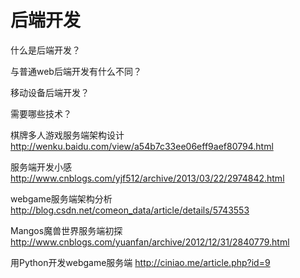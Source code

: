 = 后端开发 =
什么是后端开发？

与普通web后端开发有什么不同？

移动设备后端开发？

需要哪些技术？

棋牌多人游戏服务端架构设计 [[http://wenku.baidu.com/view/a54b7c33ee06eff9aef80794.html]]

服务端开发小感 [[http://www.cnblogs.com/yjf512/archive/2013/03/22/2974842.html]]

webgame服务端架构分析 [[http://blog.csdn.net/comeon_data/article/details/5743553]]

Mangos魔兽世界服务端初探[[http://www.cnblogs.com/yuanfan/archive/2012/12/31/2840779.html]]

用Python开发webgame服务端 [[http://ciniao.me/article.php?id=9]]
